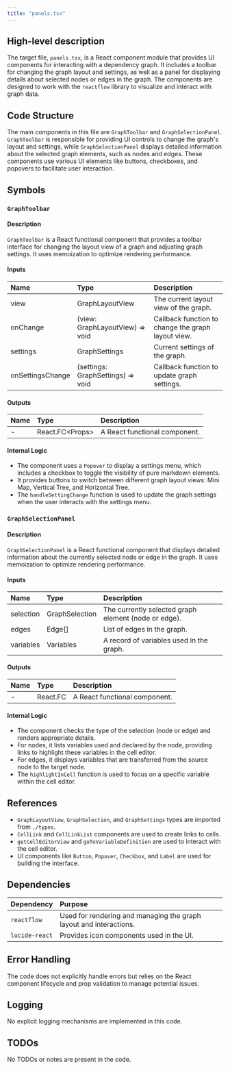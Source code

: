 ```yaml
---
title: "panels.tsx"
---
```


## High-level description

The target file, `panels.tsx`, is a React component module that provides UI components for interacting with a dependency graph. It includes a toolbar for changing the graph layout and settings, as well as a panel for displaying details about selected nodes or edges in the graph. The components are designed to work with the `reactflow` library to visualize and interact with graph data.

## Code Structure

The main components in this file are `GraphToolbar` and `GraphSelectionPanel`. `GraphToolbar` is responsible for providing UI controls to change the graph's layout and settings, while `GraphSelectionPanel` displays detailed information about the selected graph elements, such as nodes and edges. These components use various UI elements like buttons, checkboxes, and popovers to facilitate user interaction.

## Symbols

### `GraphToolbar`
#### Description
`GraphToolbar` is a React functional component that provides a toolbar interface for changing the layout view of a graph and adjusting graph settings. It uses memoization to optimize rendering performance.

#### Inputs
| Name | Type | Description |
|:-----|:-----|:------------|
| view | GraphLayoutView | The current layout view of the graph. |
| onChange | (view: GraphLayoutView) =&gt; void | Callback function to change the graph layout view. |
| settings | GraphSettings | Current settings of the graph. |
| onSettingsChange | (settings: GraphSettings) =&gt; void | Callback function to update graph settings. |

#### Outputs
| Name | Type | Description |
|:-----|:-----|:------------|
| - | React.FC&lt;Props&gt; | A React functional component. |

#### Internal Logic
- The component uses a `Popover` to display a settings menu, which includes a checkbox to toggle the visibility of pure markdown elements.
- It provides buttons to switch between different graph layout views: Mini Map, Vertical Tree, and Horizontal Tree.
- The `handleSettingChange` function is used to update the graph settings when the user interacts with the settings menu.

### `GraphSelectionPanel`
#### Description
`GraphSelectionPanel` is a React functional component that displays detailed information about the currently selected node or edge in the graph. It uses memoization to optimize rendering performance.

#### Inputs
| Name | Type | Description |
|:-----|:-----|:------------|
| selection | GraphSelection | The currently selected graph element (node or edge). |
| edges | Edge[] | List of edges in the graph. |
| variables | Variables | A record of variables used in the graph. |

#### Outputs
| Name | Type | Description |
|:-----|:-----|:------------|
| - | React.FC | A React functional component. |

#### Internal Logic
- The component checks the type of the selection (node or edge) and renders appropriate details.
- For nodes, it lists variables used and declared by the node, providing links to highlight these variables in the cell editor.
- For edges, it displays variables that are transferred from the source node to the target node.
- The `highlightInCell` function is used to focus on a specific variable within the cell editor.

## References

- `GraphLayoutView`, `GraphSelection`, and `GraphSettings` types are imported from `./types`.
- `CellLink` and `CellLinkList` components are used to create links to cells.
- `getCellEditorView` and `goToVariableDefinition` are used to interact with the cell editor.
- UI components like `Button`, `Popover`, `Checkbox`, and `Label` are used for building the interface.

## Dependencies

| Dependency | Purpose |
|:-----------|:--------|
| `reactflow` | Used for rendering and managing the graph layout and interactions. |
| `lucide-react` | Provides icon components used in the UI. |

## Error Handling

The code does not explicitly handle errors but relies on the React component lifecycle and prop validation to manage potential issues.

## Logging

No explicit logging mechanisms are implemented in this code.

## TODOs

No TODOs or notes are present in the code.